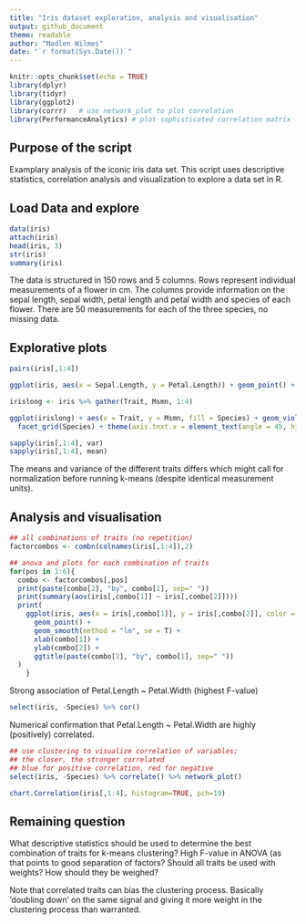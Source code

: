 ```yaml
---
title: "Iris dataset exploration, analysis and visualisation"
output: github_document
theme: readable
author: "Madlen Wilmes"
date: "`r format(Sys.Date())`"
---
```


```r
knitr::opts_chunk$set(echo = TRUE)
library(dplyr)
library(tidyr)
library(ggplot2)
library(corrr)   # use network_plot to plot correlation
library(PerformanceAnalytics) # plot sophisticated correlation matrix
```


## Purpose of the script

Examplary analysis of the iconic iris data set. This script uses descriptive statistics, correlation analysis and visualization to explore a data set in R. 

## Load Data and explore

```r
data(iris)
attach(iris)
head(iris, 3)
str(iris)
summary(iris)
```

The data is structured in 150 rows and 5 columns. Rows represent individual measurements of a flower in cm. The columns provide information on the sepal length, sepal width, petal length and petal width and species of each flower. There are 50 measurements for each of the three species, no missing data.

## Explorative plots

```r
pairs(iris[,1:4])
```

```r
ggplot(iris, aes(x = Sepal.Length, y = Petal.Length)) + geom_point() + aes(color = Species)
```


```r
irislong <- iris %>% gather(Trait, Msmn, 1:4)
```

```r
ggplot(irislong) + aes(x = Trait, y = Msmn, fill = Species) + geom_violin() +
  facet_grid(Species) + theme(axis.text.x = element_text(angle = 45, hjust=1))
```
```r
sapply(iris[,1:4], var)
sapply(iris[,1:4], mean)
```

The means and variance of the different traits differs which might call for normalization before running k-means (despite identical measurement units).

## Analysis and visualisation

```r
## all combinations of traits (no repetition)
factorcombos <- combn(colnames(iris[,1:4]),2)
```

```r
## anova and plots for each combination of traits
for(pos in 1:6){
  combo <- factorcombos[,pos]
  print(paste(combo[2], "by", combo[1], sep=" "))
  print(summary(aov(iris[,combo[1]] ~ iris[,combo[2]])))
  print(
    ggplot(iris, aes(x = iris[,combo[1]], y = iris[,combo[2]], color = Species)) + 
      geom_point() + 
      geom_smooth(method = "lm", se = T) +
      xlab(combo[1]) +
      ylab(combo[2]) +
      ggtitle(paste(combo[2], "by", combo[1], sep=" "))
  )
    }
```

Strong association of Petal.Length ~ Petal.Width (highest F-value)


```r
select(iris, -Species) %>% cor()
```
Numerical confirmation that Petal.Length ~ Petal.Width are highly (positively) correlated.


```r
## use clustering to visualize correlation of variables; 
## the closer, the stronger correlated
## blue for positive correlation, red for negative
select(iris, -Species) %>% correlate() %>% network_plot()
```
```r
chart.Correlation(iris[,1:4], histogram=TRUE, pch=19)
```

## Remaining question
What descriptive statistics should be used to determine the best combination of traits for k-means clustering? High F-value in ANOVA (as that points to good separation of factors? Should all traits be used with weights? How should they be weighed?

Note that correlated traits can bias the clustering process. Basically 'doubling down' on the same signal and giving it more weight in the clustering process than warranted.